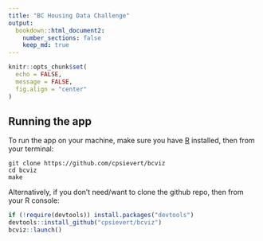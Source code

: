 ```yaml
---
title: "BC Housing Data Challenge"
output: 
  bookdown::html_document2:
    number_sections: false
    keep_md: true
---
```


```r
knitr::opts_chunk$set(
  echo = FALSE,
  message = FALSE,
  fig.align = "center"
)
```

## Running the app

To run the app on your machine, make sure you have [R](https://cran.r-project.org/) installed, then from your terminal:

```shell
git clone https://github.com/cpsievert/bcviz
cd bcviz
make
```

Alternatively, if you don't need/want to clone the github repo, then from your R console:

```r
if (!require(devtools)) install.packages("devtools")
devtools::install_github("cpsievert/bcviz")
bcviz::launch()
```